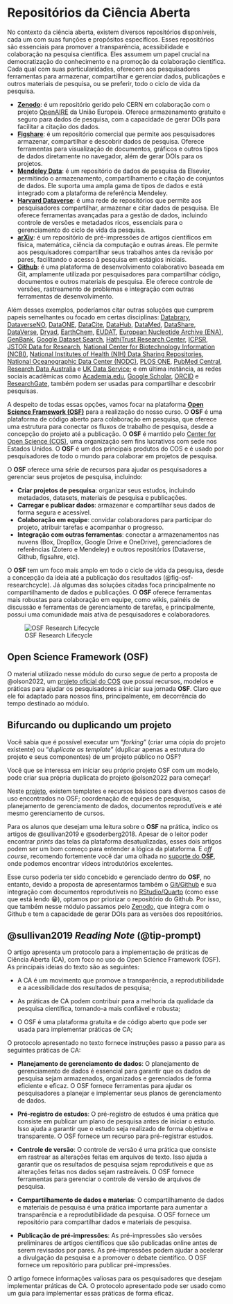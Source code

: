 # Repositórios da Ciência Aberta {#sec-osf}

No contexto da ciência aberta, existem diversos repositórios disponíveis, cada um com suas funções e propósitos específicos. Esses repositórios são essenciais para promover a transparência, acessibilidade e colaboração na pesquisa científica. Eles assumem um papel crucial na democratização do conhecimento e na promoção da colaboração científica. Cada qual com suas particularidades, oferecem aos pesquisadores ferramentas para armazenar, compartilhar e gerenciar dados, publicações e outros materiais de pesquisa, ou se preferir, todo o ciclo de vida da pesquisa.

-   [**Zenodo**](https://www.zenodo.org): é um repositório gerido pelo CERN em colaboração com o projeto [OpenAIRE](https://www.openaire.eu/) da União Europeia. Oferece armazenamento gratuito e seguro para dados de pesquisa, com a capacidade de gerar DOIs para facilitar a citação dos dados.
-   [**Figshare**](https://www.figshare.com): é um repositório comercial que permite aos pesquisadores armazenar, compartilhar e descobrir dados de pesquisa. Oferece ferramentas para visualização de documentos, gráficos e outros tipos de dados diretamente no navegador, além de gerar DOIs para os projetos.
-   [**Mendeley Data**](https://data.mendeley.com): é um repositório de dados de pesquisa da Elsevier, permitindo o armazenamento, compartilhamento e citação de conjuntos de dados. Ele suporta uma ampla gama de tipos de dados e está integrado com a plataforma de referência Mendeley.
-   [**Harvard Dataverse**](https://dataverse.harvard.edu): é uma rede de repositórios que permite aos pesquisadores compartilhar, armazenar e citar dados de pesquisa. Ele oferece ferramentas avançadas para a gestão de dados, incluindo controle de versões e metadados ricos, essenciais para o gerenciamento do ciclo de vida da pesquisa.
-   [**arXiv**](https://arxiv.org): é um repositório de pré-impressões de artigos científicos em física, matemática, ciência da computação e outras áreas. Ele permite aos pesquisadores compartilhar seus trabalhos antes da revisão por pares, facilitando o acesso à pesquisa em estágios iniciais.
-   [**Github**](https://github.com): é uma plataforma de desenvolvimento colaborativo baseada em Git, amplamente utilizada por pesquisadores para compartilhar código, documentos e outros materiais de pesquisa. Ele oferece controle de versões, rastreamento de problemas e integração com outras ferramentas de desenvolvimento.

Além desses exemplos, poderíamos citar outras soluções que cumprem papeis semelhantes ou focado em certas disciplinas: [Databrary](https://databrary.org), [DataverseNO](https://dataverse.no), [DataONE](https://dataone.org), [DataCite](https://datacite.org), [DataHub](https://datahub.io), [DataMed](https://datamed.org), [DataShare](https://datashare.is.ed.ac.uk), [DataVerse](https://dataverse.org), [Dryad](https://datadryad.org), [EarthChem](https://earthchem.org), [EUDAT](https://eudat.eu), [European Nucleotide Archive (ENA)](https://www.ebi.ac.uk/ena/browser/home), [GenBank](https://ncbi.nlm.nih.gov/genbank), [Google Dataset Search](https://datasetsearch.research.google.com), [HathiTrust Research Center](https://hathitrust.org), [ICPSR](https://icpsr.umich.edu), [JSTOR Data for Research](https://jstor.org), [National Center for Biotechnology Information (NCBI)](https://ncbi.nlm.nih.gov), [National Institutes of Health (NIH) Data Sharing Repositories](https://nih.gov), [National Oceanographic Data Center (NODC)](https://data.noaa.gov), [PLOS ONE](https://plos.org), [PubMed Central](https://ncbi.nlm.nih.gov/pmc), [Research Data Australia](http://researchdata.ands.org.au) e [UK Data Service](https://ukdataservice.ac.uk); e em última instância, as redes sociais acadêmicas como [Academia.edu](https://academia.edu), [Google Scholar](https://scholar.google.com), [ORCID](https://orcid.org) e [ResearchGate](https://researchgate.net), também podem ser usadas para compartilhar e descobrir pesquisas.

A despeito de todas essas opções, vamos focar na plataforma [**Open Science Framework (OSF)**](https://osf.io/) para a realização do nosso curso. O **OSF** é uma plataforma de código aberto para colaboração em pesquisa, que oferece uma estrutura para conectar os fluxos de trabalho de pesquisa, desde a concepção do projeto até a publicação. O **OSF** é mantido pelo [Center for Open Science (COS)](https://www.cos.io/), uma organização sem fins lucrativos com sede nos Estados Unidos. O **OSF** é um dos principais produtos do COS e é usado por pesquisadores de todo o mundo para colaborar em projetos de pesquisa.

O **OSF** oferece uma série de recursos para ajudar os pesquisadores a gerenciar seus projetos de pesquisa, incluindo:

-   **Criar projetos de pesquisa**: organizar seus estudos, incluindo metadados, datasets, materiais de pesquisa e publicações.
-   **Carregar e publicar dados**: armazenar e compartilhar seus dados de forma segura e acessível.
-   **Colaboração em equipe**: convidar colaboradores para participar do projeto, atribuir tarefas e acompanhar o progresso.
-   **Integração com outras ferramentas**: conectar a armazenamentos nas nuvens (Box, DropBox, Google Drive e OneDrive), gerenciadores de referências (Zotero e Mendeley) e outros repositórios (Dataverse, Github, figsahre, etc).

O **OSF** tem um foco mais amplo em todo o ciclo de vida da pesquisa, desde a concepção da ideia até a publicação dos resultados (@fig-osf-researchcycle). Já algumas das soluções citadas foca principalmente no compartilhamento de dados e publicações. O **OSF** oferece ferramentas mais robustas para colaboração em equipe, como wikis, painéis de discussão e ferramentas de gerenciamento de tarefas, e principalmente, possui uma comunidade mais ativa de pesquisadores e colaboradores.

![OSF Research Lifecycle](img/osf-researchcycle.png){#fig-osf-researchcycle fig-align="left"}

## Open Science Framework (OSF)

O material utilizado nesse módulo do curso segue de perto a proposta de @olson2022, um [projeto oficial do COS](https://osf.io/yaqe8/) que possui recursos, modelos e práticas para ajudar os pesquisadores a iniciar sua jornada **OSF**. Claro que ele foi adaptado para nossos fins, principalmente, em decorrência do tempo destinado ao módulo.

::: {.callout-tip collapse="true"}
## Bifurcando ou duplicando um projeto

Você sabia que é possível executar um "*forking*" (criar uma cópia do projeto existente) ou "*duplicate as template*" (duplicar apenas a estrutura do projeto e seus componentes) de um projeto público no OSF?

Você que se interessa em iniciar seu próprio projeto OSF com um modelo, pode criar sua própria duplicata do projeto @olson2022 para começar!

Neste [projeto](https://osf.io/yaqe8/), existem templates e recursos básicos para diversos casos de uso encontrados no OSF; coordenação de equipes de pesquisa, planejamento de gerenciamento de dados, documentos reprodutíveis e até mesmo gerenciamento de cursos.
:::

Para os alunos que desejam uma leitura sobre o **OSF** na prática, indico os artigos de @sullivan2019 e @soderberg2018. Apesar de o leitor poder encontrar *prints* das telas da plataforma desatualizadas, esses dois artigos podem ser um bom começo para entender a lógica da plataforma. E *off course*, recomendo fortemente você dar uma olhada no [suporte do **OSF**](https://help.osf.io/article/342-getting-started-on-the-osf), onde podemos encontrar vídeos introdutórios excelentes.

Esse curso poderia ter sido concebido e gerenciado dentro do **OSF**, no entanto, devido a proposta de apresentarmos também o [Git/Github](https://phdpablo.github.io/curso-open-science/05-git.html) e sua integração com documentos reprodutíveis no [RStudio/Quarto](https://phdpablo.github.io/curso-open-science/06-quarto.html) (como esse que está lendo 😁), optamos por priorizar o repositório do Github. Por isso, que também nesse módulo passamos pelo [Zenodo](https://phdpablo.github.io/curso-open-science/00-prework.html#sec-zenodoprework), que integra com o Github e tem a capacidade de gerar DOIs para as versões dos repositórios.

::: {.callout-note collapse="true"}
## @sullivan2019 *Reading Note* (@tip-prompt)

O artigo apresenta um protocolo para a implementação de práticas de Ciência Aberta (CA), com foco no uso do Open Science Framework (OSF). As principais ideias do texto são as seguintes:

-   A CA é um movimento que promove a transparência, a reprodutibilidade e a acessibilidade dos resultados de pesquisa;

-   As práticas de CA podem contribuir para a melhoria da qualidade da pesquisa científica, tornando-a mais confiável e robusta;

-   O OSF é uma plataforma gratuita e de código aberto que pode ser usada para implementar práticas de CA;

O protocolo apresentado no texto fornece instruções passo a passo para as seguintes práticas de CA:

-   **Planejamento de gerenciamento de dados**: O planejamento de gerenciamento de dados é essencial para garantir que os dados de pesquisa sejam armazenados, organizados e gerenciados de forma eficiente e eficaz. O OSF fornece ferramentas para ajudar os pesquisadores a planejar e implementar seus planos de gerenciamento de dados.

-   **Pré-registro de estudos**: O pré-registro de estudos é uma prática que consiste em publicar um plano de pesquisa antes de iniciar o estudo. Isso ajuda a garantir que o estudo seja realizado de forma objetiva e transparente. O OSF fornece um recurso para pré-registrar estudos.

-   **Controle de versão**: O controle de versão é uma prática que consiste em rastrear as alterações feitas em arquivos de texto. Isso ajuda a garantir que os resultados de pesquisa sejam reprodutíveis e que as alterações feitas nos dados sejam rastreáveis. O OSF fornece ferramentas para gerenciar o controle de versão de arquivos de pesquisa.

-   **Compartilhamento de dados e materias**: O compartilhamento de dados e materiais de pesquisa é uma prática importante para aumentar a transparência e a reprodutibilidade da pesquisa. O OSF fornece um repositório para compartilhar dados e materiais de pesquisa.

-   **Publicação de pré-impressões**: As pré-impressões são versões preliminares de artigos científicos que são publicadas online antes de serem revisados por pares. As pré-impressões podem ajudar a acelerar a divulgação da pesquisa e a promover o debate científico. O OSF fornece um repositório para publicar pré-impressões.

O artigo fornece informações valiosas para os pesquisadores que desejam implementar práticas de CA. O protocolo apresentado pode ser usado como um guia para implementar essas práticas de forma eficaz.
:::
